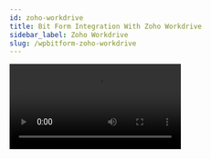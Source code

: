 ```yaml
---
id: zoho-workdrive
title: Bit Form Integration With Zoho Workdrive 
sidebar_label: Zoho Workdrive
slug: /wpbitform-zoho-workdrive
---
```


<Video youtube src="27v1F-cZLgg" />
<br/>

Using **Zoho Workdrive integration** with WordPress form builder, you can create a folder and send attachments in Zoho Work drive. You can easily integrate without any coding. This Documentation goes through the configuration process.


## Authorization Settings

First, you have to log-in to your WordPress dashboard. Then click on Bit form from the left sidebar. Select an existing form that you want to integrate with Zoho Work drive. If you don’t have any form please create a new form. Please follow the screenshots below:

<Image src="Zoho Workdrive/1.create_form" alt="Zoho Workdrive" w="1020" h="300" />

Then click on the Settings menu from the top navigation bar. Navigate to ***Settings->Integrations->Click on (+) ->Select Zoho Workdrive***. Please follow the screenshots below:

<Image src="Zoho Workdrive/2.Homepage" alt="Zoho Workdrive" w="1020" h="300" />

<Image src="Zoho Workdrive/3.Bit-Form-to-Zoho-Workdrive-select-integration-1" alt="Zoho Workdrive" w="1020" h="300" />

Select a data center from the dropdown. Then click on the ***Zoho API Console***. Navigate to ***API Console->Get Started->Server-based Applications***. Please follow the screenshots below :

<Image src="Zoho Workdrive/4.Bit-Form-to-Zoho-Workdrive-api-console-1" alt="Zoho Workdrive" w="1020" h="300" />

<Image src="Zoho Workdrive/5.GetStarted" alt="Zoho Workdrive" w="1020" h="300" />

<Image src="Zoho Workdrive/6.api-console-server-based" alt="Zoho Workdrive" w="1020" h="300" />

Fill those fields (Homepage URL and Authorized Redirect URLs) the same as your Integration Homepage. Then click ***UPDATE***.

<Image src="Zoho Workdrive/7.Client-Details" alt="Zoho Workdrive" w="1020" h="300" />

A Client ID and a Client Secret will be generated. Then go to the Client Secret tab.

<Image src="Zoho Workdrive/8.Bit-Form-to-Zoho-Workdrive-client-secret-1" alt="Zoho Workdrive" w="1020" h="300" />

Then copy the Client ID and Client Secret and paste them to the Bit Form integration page. Then click on the ***Authorize*** button (wait for a few seconds). After the successful authorization click on the Next button.

<Image src="Zoho Workdrive/9.Bit-Form-to-Zoho-Workdrive-integration-homepage-1" alt="Zoho Workdrive" w="1020" h="300" />

<Image src="Zoho Workdrive/10.Bit-Form-to-Zoho-Workdrive-accept-1" alt="Zoho Workdrive" w="1020" h="300" />

<Image src="Zoho Workdrive/11.Bit-Form-to-Zoho-Workdrive-authorization-1" alt="Zoho Workdrive" w="1020" h="300" />

## Integration Settings

Select the required Team and Folder from the dropdown. There are ***My Folder*** is the personal folder and General is the team folder.

<Image src="Zoho Workdrive/12.Bit-Form-to-Zoho-Workdrive-select-folder-1-1024x502" alt="Zoho Workdrive" w="1020" h="300" />

## Actions

***1. Create New Folder:*** To create a folder in Zoho Workdrive you have to define the folder name in Create New Folder Actions.

<Video src="Bit-Form-to-Zoho-Workdrive-new-folder-1" alt="Zoho CRM" w="800" h="400" />

You can also create folder in Workdrive via field value. For this, you have to select the field from the dropdown.

<Video src="13.Bit-Form-to-Zoho-Workdrive-field-value-1" alt="Zoho CRM" w="800" h="400" />

You can add a random number with the folder name by selecting the Add Random Number option.

<Video src="14.Bit-Form-to-Zoho-Workdrive-add-random-number-1" alt="Zoho CRM" w="800" h="400" />

Also, You can share the folder with users and control their access. There have four types of permission such as View, Edit, Organize, and Upload.

 - ***View:*** When you select this option the users can view, copy, and download the creating folder and also add comments to them.

 

 - ***Edit:*** When you select this option the users can view, add, edit, and rename the creating folder, but cannot share or move them.

 

 - ***Organize:*** When you select this option the users can edit, rename, organize the creating folder within the Team Folder, and also share them with other team members.

 - ***Upload:*** If you want to give permission to the users for file uploading in the creating folder you need to select this option. 

<Image src="Zoho Workdrive/15.Bit-Form-to-Zoho-Workdrive-create-newfolder-2" alt="Zoho Workdrive" w="1020" h="300" />

You can also send an email notification to the selected user about the folder created by selecting the Send Email Notification option.

<Image src="Zoho Workdrive/16.Bit-Form-to-Zoho-Workdrive-send-mail-2-1024x502" alt="Zoho Workdrive" w="1020" h="300" />

In Zoho Workdrive, if create a new folder is checked but the folder name is not given, then by default, a folder will be created with the name: New Folder with a random number. Example : New Folder 5f58e5273

<Image src="Zoho Workdrive/17.Bit-Form-to-Zoho-Workdrive-Create-folder-default--1024x508" alt="Zoho Workdrive" w="1020" h="400" />

***2.Upload Files:*** You can send Attachments in Workdrive. For this, you have to select this file upload field that you want to send. Also, you can share the attachment with users and control their access. There have four types of permission such as View, Edit, Share, View, and Comment.

<Video youtube src="rFCBEdUs7DA" />

 - ***View:*** When you select this option the users can view, copy, and download the sending attachment.

 

 - ***Edit:*** When you select this option the users view, add, edit, and rename files the sending attachment, but cannot share or move them.

 

 - ***Organize:*** When you select this option the users’ edit, rename, organize the sending attachment, and also share them with other team members.

 

 - ***View and Comment:*** When you select this option the users can view, copy, and download the sending attachment also comments to them.

<Image src="Zoho Workdrive/18.Bit-Form-to-Zoho-Workdrive-select-attachment-1-1024x496" alt="Zoho Workdrive" w="1020" h="300" />

You can also send an email notification to the selected user about the folder create by selecting the Send Email Notification option.

<Image src="Zoho Workdrive/19.Bit-Form-to-Zoho-Workdrive-send-mail-3-1024x502" alt="Zoho Workdrive" w="1020" h="300" />

Map all the fields, select the necessary Actions to be performed on integration, and then click on the Save button to save your settings.

In the end, create a Workflow for triggering the integration. Select the integration which you created before.

<Video src="20.Bit-Form-to-Zoho-Workdrive-workflow" alt="Zoho CRM" w="800" h="400" />



